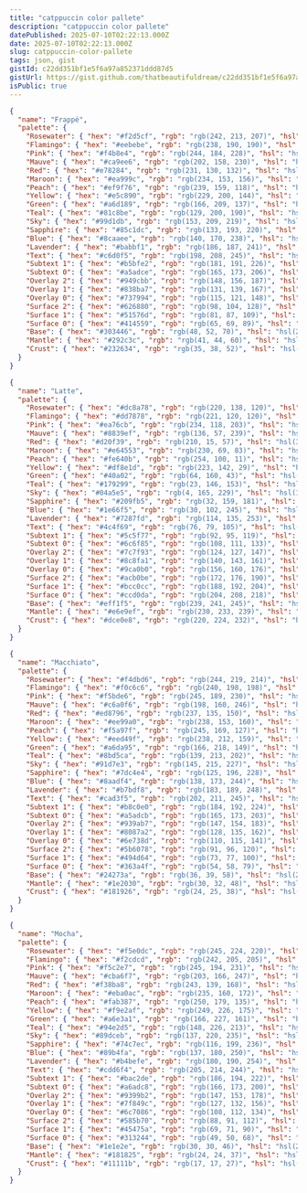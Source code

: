 ```yaml
---
title: "catppuccin color pallete"
description: "catppuccin color pallete"
datePublished: 2025-07-10T02:22:13.000Z
date: 2025-07-10T02:22:13.000Z
slug: catppuccin-color-pallete
tags: json, gist
gistId: c22dd351bf1e5f6a97a852371ddd87d5
gistUrl: https://gist.github.com/thatbeautifuldream/c22dd351bf1e5f6a97a852371ddd87d5
isPublic: true
---
```


```json title="frappe.json"
{
  "name": "Frappé",
  "palette": {
    "Rosewater": { "hex": "#f2d5cf", "rgb": "rgb(242, 213, 207)", "hsl": "hsl(10deg, 57%, 88%)" },
    "Flamingo": { "hex": "#eebebe", "rgb": "rgb(238, 190, 190)", "hsl": "hsl(0deg, 59%, 84%)" },
    "Pink": { "hex": "#f4b8e4", "rgb": "rgb(244, 184, 228)", "hsl": "hsl(316deg, 73%, 84%)" },
    "Mauve": { "hex": "#ca9ee6", "rgb": "rgb(202, 158, 230)", "hsl": "hsl(277deg, 59%, 76%)" },
    "Red": { "hex": "#e78284", "rgb": "rgb(231, 130, 132)", "hsl": "hsl(359deg, 68%, 71%)" },
    "Maroon": { "hex": "#ea999c", "rgb": "rgb(234, 153, 156)", "hsl": "hsl(358deg, 66%, 76%)" },
    "Peach": { "hex": "#ef9f76", "rgb": "rgb(239, 159, 118)", "hsl": "hsl(20deg, 79%, 70%)" },
    "Yellow": { "hex": "#e5c890", "rgb": "rgb(229, 200, 144)", "hsl": "hsl(40deg, 62%, 73%)" },
    "Green": { "hex": "#a6d189", "rgb": "rgb(166, 209, 137)", "hsl": "hsl(96deg, 44%, 68%)" },
    "Teal": { "hex": "#81c8be", "rgb": "rgb(129, 200, 190)", "hsl": "hsl(172deg, 39%, 65%)" },
    "Sky": { "hex": "#99d1db", "rgb": "rgb(153, 209, 219)", "hsl": "hsl(189deg, 48%, 73%)" },
    "Sapphire": { "hex": "#85c1dc", "rgb": "rgb(133, 193, 220)", "hsl": "hsl(199deg, 55%, 69%)" },
    "Blue": { "hex": "#8caaee", "rgb": "rgb(140, 170, 238)", "hsl": "hsl(222deg, 74%, 74%)" },
    "Lavender": { "hex": "#babbf1", "rgb": "rgb(186, 187, 241)", "hsl": "hsl(239deg, 66%, 84%)" },
    "Text": { "hex": "#c6d0f5", "rgb": "rgb(198, 208, 245)", "hsl": "hsl(227deg, 70%, 87%)" },
    "Subtext 1": { "hex": "#b5bfe2", "rgb": "rgb(181, 191, 226)", "hsl": "hsl(227deg, 44%, 80%)" },
    "Subtext 0": { "hex": "#a5adce", "rgb": "rgb(165, 173, 206)", "hsl": "hsl(228deg, 29%, 73%)" },
    "Overlay 2": { "hex": "#949cbb", "rgb": "rgb(148, 156, 187)", "hsl": "hsl(228deg, 22%, 66%)" },
    "Overlay 1": { "hex": "#838ba7", "rgb": "rgb(131, 139, 167)", "hsl": "hsl(227deg, 17%, 58%)" },
    "Overlay 0": { "hex": "#737994", "rgb": "rgb(115, 121, 148)", "hsl": "hsl(229deg, 13%, 52%)" },
    "Surface 2": { "hex": "#626880", "rgb": "rgb(98, 104, 128)", "hsl": "hsl(228deg, 13%, 44%)" },
    "Surface 1": { "hex": "#51576d", "rgb": "rgb(81, 87, 109)", "hsl": "hsl(227deg, 15%, 37%)" },
    "Surface 0": { "hex": "#414559", "rgb": "rgb(65, 69, 89)", "hsl": "hsl(230deg, 16%, 30%)" },
    "Base": { "hex": "#303446", "rgb": "rgb(48, 52, 70)", "hsl": "hsl(229deg, 19%, 23%)" },
    "Mantle": { "hex": "#292c3c", "rgb": "rgb(41, 44, 60)", "hsl": "hsl(231deg, 19%, 20%)" },
    "Crust": { "hex": "#232634", "rgb": "rgb(35, 38, 52)", "hsl": "hsl(229deg, 20%, 17%)" }
  }
}
```

```json title="latte.json"
{
  "name": "Latte",
  "palette": {
    "Rosewater": { "hex": "#dc8a78", "rgb": "rgb(220, 138, 120)", "hsl": "hsl(11deg, 59%, 67%)" },
    "Flamingo": { "hex": "#dd7878", "rgb": "rgb(221, 120, 120)", "hsl": "hsl(0deg, 60%, 67%)" },
    "Pink": { "hex": "#ea76cb", "rgb": "rgb(234, 118, 203)", "hsl": "hsl(316deg, 73%, 69%)" },
    "Mauve": { "hex": "#8839ef", "rgb": "rgb(136, 57, 239)", "hsl": "hsl(266deg, 85%, 58%)" },
    "Red": { "hex": "#d20f39", "rgb": "rgb(210, 15, 57)", "hsl": "hsl(347deg, 87%, 44%)" },
    "Maroon": { "hex": "#e64553", "rgb": "rgb(230, 69, 83)", "hsl": "hsl(355deg, 76%, 59%)" },
    "Peach": { "hex": "#fe640b", "rgb": "rgb(254, 100, 11)", "hsl": "hsl(22deg, 99%, 52%)" },
    "Yellow": { "hex": "#df8e1d", "rgb": "rgb(223, 142, 29)", "hsl": "hsl(35deg, 77%, 49%)" },
    "Green": { "hex": "#40a02", "rgb": "rgb(64, 160, 43)", "hsl": "hsl(109deg, 58%, 40%)" },
    "Teal": { "hex": "#179299", "rgb": "rgb(23, 146, 153)", "hsl": "hsl(183deg, 74%, 35%)" },
    "Sky": { "hex": "#04a5e5", "rgb": "rgb(4, 165, 229)", "hsl": "hsl(197deg, 97%, 46%)" },
    "Sapphire": { "hex": "#209fb5", "rgb": "rgb(32, 159, 181)", "hsl": "hsl(189deg, 70%, 42%)" },
    "Blue": { "hex": "#1e66f5", "rgb": "rgb(30, 102, 245)", "hsl": "hsl(220deg, 91%, 54%)" },
    "Lavender": { "hex": "#7287fd", "rgb": "rgb(114, 135, 253)", "hsl": "hsl(231deg, 97%, 72%)" },
    "Text": { "hex": "#4c4f69", "rgb": "rgb(76, 79, 105)", "hsl": "hsl(234deg, 16%, 35%)" },
    "Subtext 1": { "hex": "#5c5f77", "rgb": "rgb(92, 95, 119)", "hsl": "hsl(233deg, 13%, 41%)" },
    "Subtext 0": { "hex": "#6c6f85", "rgb": "rgb(108, 111, 133)", "hsl": "hsl(233deg, 10%, 47%)" },
    "Overlay 2": { "hex": "#7c7f93", "rgb": "rgb(124, 127, 147)", "hsl": "hsl(232deg, 10%, 53%)" },
    "Overlay 1": { "hex": "#8c8fa1", "rgb": "rgb(140, 143, 161)", "hsl": "hsl(231deg, 10%, 59%)" },
    "Overlay 0": { "hex": "#9ca0b0", "rgb": "rgb(156, 160, 176)", "hsl": "hsl(228deg, 11%, 65%)" },
    "Surface 2": { "hex": "#acb0be", "rgb": "rgb(172, 176, 190)", "hsl": "hsl(227deg, 12%, 71%)" },
    "Surface 1": { "hex": "#bcc0cc", "rgb": "rgb(188, 192, 204)", "hsl": "hsl(225deg, 14%, 77%)" },
    "Surface 0": { "hex": "#ccd0da", "rgb": "rgb(204, 208, 218)", "hsl": "hsl(223deg, 16%, 83%)" },
    "Base": { "hex": "#eff1f5", "rgb": "rgb(239, 241, 245)", "hsl": "hsl(220deg, 23%, 95%)" },
    "Mantle": { "hex": "#e6e9ef", "rgb": "rgb(230, 233, 239)", "hsl": "hsl(220deg, 22%, 92%)" },
    "Crust": { "hex": "#dce0e8", "rgb": "rgb(220, 224, 232)", "hsl": "hsl(220deg, 21%, 89%)" }
  }
}
```

```json title="macchiato.json"
{
  "name": "Macchiato",
  "palette": {
    "Rosewater": { "hex": "#f4dbd6", "rgb": "rgb(244, 219, 214)", "hsl": "hsl(10deg, 58%, 90%)" },
    "Flamingo": { "hex": "#f0c6c6", "rgb": "rgb(240, 198, 198)", "hsl": "hsl(0deg, 58%, 86%)" },
    "Pink": { "hex": "#f5bde6", "rgb": "rgb(245, 189, 230)", "hsl": "hsl(316deg, 74%, 85%)" },
    "Mauve": { "hex": "#c6a0f6", "rgb": "rgb(198, 160, 246)", "hsl": "hsl(267deg, 83%, 80%)" },
    "Red": { "hex": "#ed8796", "rgb": "rgb(237, 135, 150)", "hsl": "hsl(351deg, 74%, 73%)" },
    "Maroon": { "hex": "#ee99a0", "rgb": "rgb(238, 153, 160)", "hsl": "hsl(355deg, 71%, 77%)" },
    "Peach": { "hex": "#f5a97f", "rgb": "rgb(245, 169, 127)", "hsl": "hsl(21deg, 86%, 73%)" },
    "Yellow": { "hex": "#eed49f", "rgb": "rgb(238, 212, 159)", "hsl": "hsl(40deg, 70%, 78%)" },
    "Green": { "hex": "#a6da95", "rgb": "rgb(166, 218, 149)", "hsl": "hsl(105deg, 48%, 72%)" },
    "Teal": { "hex": "#8bd5ca", "rgb": "rgb(139, 213, 202)", "hsl": "hsl(171deg, 47%, 69%)" },
    "Sky": { "hex": "#91d7e3", "rgb": "rgb(145, 215, 227)", "hsl": "hsl(189deg, 59%, 73%)" },
    "Sapphire": { "hex": "#7dc4e4", "rgb": "rgb(125, 196, 228)", "hsl": "hsl(199deg, 66%, 69%)" },
    "Blue": { "hex": "#8aadf4", "rgb": "rgb(138, 173, 244)", "hsl": "hsl(220deg, 83%, 75%)" },
    "Lavender": { "hex": "#b7bdf8", "rgb": "rgb(183, 189, 248)", "hsl": "hsl(234deg, 82%, 85%)" },
    "Text": { "hex": "#cad3f5", "rgb": "rgb(202, 211, 245)", "hsl": "hsl(227deg, 68%, 88%)" },
    "Subtext 1": { "hex": "#b8c0e0", "rgb": "rgb(184, 192, 224)", "hsl": "hsl(228deg, 39%, 80%)" },
    "Subtext 0": { "hex": "#a5adcb", "rgb": "rgb(165, 173, 203)", "hsl": "hsl(227deg, 27%, 72%)" },
    "Overlay 2": { "hex": "#939ab7", "rgb": "rgb(147, 154, 183)", "hsl": "hsl(228deg, 20%, 65%)" },
    "Overlay 1": { "hex": "#8087a2", "rgb": "rgb(128, 135, 162)", "hsl": "hsl(228deg, 15%, 57%)" },
    "Overlay 0": { "hex": "#6e738d", "rgb": "rgb(110, 115, 141)", "hsl": "hsl(230deg, 12%, 49%)" },
    "Surface 2": { "hex": "#5b6078", "rgb": "rgb(91, 96, 120)", "hsl": "hsl(230deg, 14%, 41%)" },
    "Surface 1": { "hex": "#494d64", "rgb": "rgb(73, 77, 100)", "hsl": "hsl(231deg, 16%, 34%)" },
    "Surface 0": { "hex": "#363a4f", "rgb": "rgb(54, 58, 79)", "hsl": "hsl(230deg, 19%, 26%)" },
    "Base": { "hex": "#24273a", "rgb": "rgb(36, 39, 58)", "hsl": "hsl(232deg, 23%, 18%)" },
    "Mantle": { "hex": "#1e2030", "rgb": "rgb(30, 32, 48)", "hsl": "hsl(233deg, 23%, 15%)" },
    "Crust": { "hex": "#181926", "rgb": "rgb(24, 25, 38)", "hsl": "hsl(236deg, 23%, 12%)" }
  }
}
```

```json title="mocha.json"
{
  "name": "Mocha",
  "palette": {
    "Rosewater": { "hex": "#f5e0dc", "rgb": "rgb(245, 224, 220)", "hsl": "hsl(10deg, 56%, 91%)" },
    "Flamingo": { "hex": "#f2cdcd", "rgb": "rgb(242, 205, 205)", "hsl": "hsl(0deg, 59%, 88%)" },
    "Pink": { "hex": "#f5c2e7", "rgb": "rgb(245, 194, 231)", "hsl": "hsl(316deg, 72%, 86%)" },
    "Mauve": { "hex": "#cba6f7", "rgb": "rgb(203, 166, 247)", "hsl": "hsl(267deg, 84%, 81%)" },
    "Red": { "hex": "#f38ba8", "rgb": "rgb(243, 139, 168)", "hsl": "hsl(343deg, 81%, 75%)" },
    "Maroon": { "hex": "#eba0ac", "rgb": "rgb(235, 160, 172)", "hsl": "hsl(350deg, 65%, 77%)" },
    "Peach": { "hex": "#fab387", "rgb": "rgb(250, 179, 135)", "hsl": "hsl(23deg, 92%, 75%)" },
    "Yellow": { "hex": "#f9e2af", "rgb": "rgb(249, 226, 175)", "hsl": "hsl(41deg, 86%, 83%)" },
    "Green": { "hex": "#a6e3a1", "rgb": "rgb(166, 227, 161)", "hsl": "hsl(115deg, 54%, 76%)" },
    "Teal": { "hex": "#94e2d5", "rgb": "rgb(148, 226, 213)", "hsl": "hsl(170deg, 57%, 73%)" },
    "Sky": { "hex": "#89dceb", "rgb": "rgb(137, 220, 235)", "hsl": "hsl(189deg, 71%, 73%)" },
    "Sapphire": { "hex": "#74c7ec", "rgb": "rgb(116, 199, 236)", "hsl": "hsl(199deg, 76%, 69%)" },
    "Blue": { "hex": "#89b4fa", "rgb": "rgb(137, 180, 250)", "hsl": "hsl(217deg, 92%, 76%)" },
    "Lavender": { "hex": "#b4befe", "rgb": "rgb(180, 190, 254)", "hsl": "hsl(232deg, 97%, 85%)" },
    "Text": { "hex": "#cdd6f4", "rgb": "rgb(205, 214, 244)", "hsl": "hsl(226deg, 64%, 88%)" },
    "Subtext 1": { "hex": "#bac2de", "rgb": "rgb(186, 194, 222)", "hsl": "hsl(227deg, 35%, 80%)" },
    "Subtext 0": { "hex": "#a6adc8", "rgb": "rgb(166, 173, 200)", "hsl": "hsl(228deg, 24%, 72%)" },
    "Overlay 2": { "hex": "#9399b2", "rgb": "rgb(147, 153, 178)", "hsl": "hsl(228deg, 17%, 64%)" },
    "Overlay 1": { "hex": "#7f849c", "rgb": "rgb(127, 132, 156)", "hsl": "hsl(230deg, 13%, 55%)" },
    "Overlay 0": { "hex": "#6c7086", "rgb": "rgb(108, 112, 134)", "hsl": "hsl(231deg, 11%, 47%)" },
    "Surface 2": { "hex": "#585b70", "rgb": "rgb(88, 91, 112)", "hsl": "hsl(233deg, 12%, 39%)" },
    "Surface 1": { "hex": "#45475a", "rgb": "rgb(69, 71, 90)", "hsl": "hsl(234deg, 13%, 31%)" },
    "Surface 0": { "hex": "#313244", "rgb": "rgb(49, 50, 68)", "hsl": "hsl(237deg, 16%, 23%)" },
    "Base": { "hex": "#1e1e2e", "rgb": "rgb(30, 30, 46)", "hsl": "hsl(240deg, 21%, 15%)" },
    "Mantle": { "hex": "#181825", "rgb": "rgb(24, 24, 37)", "hsl": "hsl(240deg, 21%, 12%)" },
    "Crust": { "hex": "#11111b", "rgb": "rgb(17, 17, 27)", "hsl": "hsl(240deg, 23%, 9%)" }
  }
}
```

